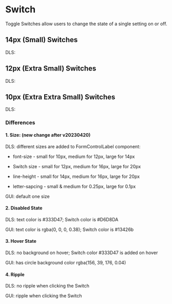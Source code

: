 <style>
  {`
    .flex {
      display: flex;
      align-items: center;
      gap: 16px;
      div {
        display: flex;
      }
    }
     .type {
      min-width: 40px;
    }
 `}
</style>



<Meta title="Switch Overview" />

# Switch

Toggle Switches allow users to change the state of a single setting on or off.

## 14px (Small) Switches

<Canvas>
  <div>
    <div class="flex">
      <p class="type">DLS:</p>
      <Story of={SwitchStories.LargeUnchecked} />
      <Story of={SwitchStories.LargeChecked} />
      <Story of={SwitchStories.LargeDisabledUnchecked} />
      <Story of={SwitchStories.LargeDisabledChecked} />
    </div>
  </div>
</Canvas>

## 12px (Extra Small) Switches

<Canvas>
  <div>
    <div class="flex">
      <p class="type">DLS:</p>
      <Story of={SwitchStories.MediumUnchecked} />
      <Story of={SwitchStories.MediumChecked} />
      <Story of={SwitchStories.MediumDisabledUnchecked} />
      <Story of={SwitchStories.MediumDisabledChecked} />
    </div>
  </div>
</Canvas>

## 10px (Extra Extra Small) Switches

<Canvas>
  <div>
    <div class="flex">
      <p class="type">DLS:</p>
      <Story of={SwitchStories.SmallUnchecked} />
      <Story of={SwitchStories.SmallChecked} />
      <Story of={SwitchStories.SmallDisabledUnchecked} />
      <Story of={SwitchStories.SmallDisabledChecked} />
    </div>
  </div>
</Canvas>

### Differences

#### 1. Size: (new change after v20230420)

DLS: different sizes are added to FormControlLabel component:

- font-size - small for 10px, medium for 12px, large for 14px

- Switch size - small for 12px, medium for 16px, large for 20px

- line-height - small for 14px, medium for 16px, large for 20px

- letter-sapcing - small & medium for 0.25px, large for 0.1px

GUI: default one size

#### 2. Disabled State

DLS: text color is #333D47; Switch color is #D6D8DA

GUI: text color is rgba(0, 0, 0, 0.38); Switch color is #13426b

#### 3. Hover State

DLS: no background on hover; Switch color #333D47 is added on hover

GUI: has circle background color rgba(156, 39, 176, 0.04)

#### 4. Ripple

DLS: no ripple when clicking the Switch

GUI: ripple when clicking the Switch
